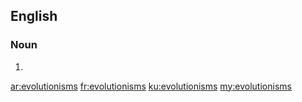 ==English==

===Noun===
{{head|en|noun plural form}}

# {{plural of|evolutionism|lang=en}}

[[ar:evolutionisms]]
[[fr:evolutionisms]]
[[ku:evolutionisms]]
[[my:evolutionisms]]